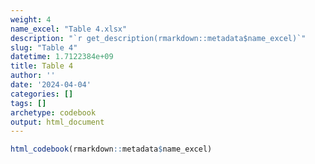```yaml
---
weight: 4
name_excel: "Table 4.xlsx"
description: "`r get_description(rmarkdown::metadata$name_excel)`"
slug: "Table 4"
datetime: 1.7122384e+09
title: Table 4
author: ''
date: '2024-04-04'
categories: []
tags: []
archetype: codebook
output: html_document
---
```


```r
html_codebook(rmarkdown::metadata$name_excel)
```
